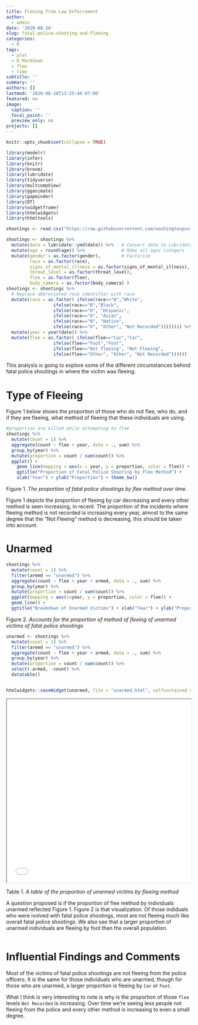 ```yaml
---
title: Fleeing from Law Enforcement
author: 
  - admin
date: '2020-08-28'
slug: fatal-police-shooting-and-fleeing
categories:
  - R
tags:
  - plot
  - R Markdown
  - flee
  - time
subtitle: ''
summary: ''
authors: []
lastmod: '2020-08-28T13:25:40-07:00'
featured: no
image:
  caption: ''
  focal_point: ''
  preview_only: no
projects: []
---
```

```r
knitr::opts_chunk$set(collapse = TRUE)

library(modelr)
library(infer)
library(knitr)
library(broom)
library(lubridate)
library(tidyverse)
library(multcompView)
library(gganimate)
library(gapminder)
library(DT)
library(widgetframe)
library(htmlwidgets)
library(htmltools)

shootings <- read.csv("https://raw.githubusercontent.com/washingtonpost/data-police-shootings/master/fatal-police-shootings-data.csv", header = T)

shootings <- shootings %>% 
  mutate(date = lubridate::ymd(date)) %>%   # Convert date to Lubridate
  mutate(age = round(age)) %>%              # Make all ages integers
  mutate(gender = as.factor(gender),        # Factorize
         race = as.factor(race),
         signs_of_mental_illness = as.factor(signs_of_mental_illness),
         threat_level = as.factor(threat_level),
         flee = as.factor(flee),
         body_camera = as.factor(body_camera) )
shootings <- shootings %>%
  # Replace abbreviated race identifier with race
  mutate(race = as.factor( ifelse(race=="W","White",
                  ifelse(race=="B","Black",
                  ifelse(race=="H", "Hispanic",
                  ifelse(race=="A", "Asian",
                  ifelse(race=="N", "Native",
                  ifelse(race=="O", "Other", "Not Recorded")))))))) %>%
  mutate(year = year(date)) %>%
  mutate(flee = as.factor( ifelse(flee=="Car","Car",
                  ifelse(flee=="Foot","Foot",
                  ifelse(flee=="Not fleeing", "Not Fleeing",
                  ifelse(flee=="Other", "Other", "Not Recorded"))))))
```



This analysis is going to explore some of the different circumstances behind fatal police shootings in where the victim was fleeing.

# Type of Fleeing 
Figure 1 below shows the proportion of those who do not flee, who do, and if they are fleeing, what method of fleeing that these individuals are using. 

```r
#proportion are killed while attempting to flee
shootings %>%
  mutate(count = 1) %>%
  aggregate(count ~ flee + year, data = ., sum) %>%
  group_by(year) %>%
  mutate(proportion = count / sum(count)) %>%
  ggplot() +
    geom_line(mapping = aes(x = year, y = proportion, color = flee)) +
    ggtitle("Proportion of Fatal Police Shooting by Flee Method") + 
    xlab("Year") + ylab("Proportion") + theme_bw()

```
Figure 1.
*The proportion of fatal police shootings by flee method over time.*

Figure 1 depicts the proportion of fleeing by car decreasing and every other method is seen increasing, in recent. The proportion of the incidents where fleeing method is not recorded is increasing every year, almost to the same degree that the "Not Fleeing" method is decreasing, this should be taken into account. 


# Unarmed
```r
shootings %>%
  mutate(count = 1) %>%
  filter(armed == "unarmed") %>%
  aggregate(count ~ flee + year + armed, data = ., sum) %>%
  group_by(year) %>%
  mutate(proportion = count / sum(count)) %>%
  ggplot(mapping = aes(x=year, y = proportion, color = flee)) +
  geom_line() +
  ggtitle("Breakdown of Unarmed Victims") + xlab("Year") + ylab("Proportion") + theme_bw() 

```
Figure 2. *Accounts for the proportion of method of fleeing of unarmed victims of fatal police shootings*

```r
unarmed <- shootings %>%
  mutate(count = 1) %>%
  filter(armed == "unarmed") %>%
  aggregate(count ~ flee + year + armed, data = ., sum) %>%
  group_by(year) %>%
  mutate(proportion = count / sum(count)) %>%
  select(-armed, -count) %>%
  datatable()


htmlwidgets::saveWidget(unarmed, file = "unarmed.html", selfcontained = TRUE)

```
<iframe seamless src="../unarmed.html" width="100%" height="500"></iframe>

Table 1. 
*A table of the proportion of unarmed victims by fleeing method*

A question proposed is if the proportion of flee method by individuals unarmed reflected Figure 1. Figure 2 is that visualization. Of those indiduals who were ivolved with fatal police shootings, most are not fleeing much like overall fatal police shootings. We also see that a larger proportion of unarmed individuals are fleeing by foot than the overall population. 


```r

```



# Influential Findings and Comments
Most of the victims of fatal police shootings are not fleeing from the police officers. It is the same for those individuals who are unarmed, though for those who are unarmed, a larger proportion is fleeing by `Car` or `Foot`. 

What I think is very interesting to note is why is the proportion of those `flee` levels `Not Recorded` is increasing. Over time we're seeing less people not fleeing from the police and every other method is increasing to even a small degree. 




